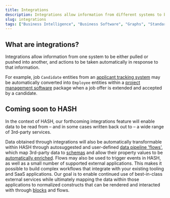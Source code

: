 ```yaml
---
title: Integrations
description: Integrations allow information from different systems to be brought together, and actions coordinated across them.
slug: integrations
tags: ["Business Intelligence", "Business Software", "Graphs", "Standards"]
---
```


## What are integrations?

Integrations allow information from one system to be either pulled or pushed into another, and actions to be taken automatically in response to that information.

For example, job `Candidate` entities from an [applicant tracking system](/glossary/ats) may be automatically converted into `Employee` entities within a [project management software](/glossary/project-management-software) package when a job offer is extended and accepted by a candidate.

## Coming soon to HASH

In the context of HASH, our forthcoming integrations feature will enable data to be read from – and in some cases written back out to – a wide range of 3rd-party services.

Data obtained through integrations will also be automatically transformable within HASH through autosuggested and user-defined [data pipeline 'flows'](/glossary/data-pipelines), which map 3rd-party data to [schemas](/glossary/schemas) and allow their property values to be [automatically enriched](/glossary/values#automated-enrichment). Flows may also be used to trigger events in HASH, as well as a small number of supported external applications. This makes it possible to build complex workflows that integrate with your existing tooling and SaaS applications. Our goal is to enable continued use of best-in-class external services while ultimately mapping the data within those applications to normalized constructs that can be rendered and interacted with through [blocks](/glossary/blocks) and flows.

